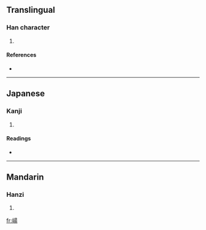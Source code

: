 ==Translingual==

===Han character===
{{Han char|rn=46|rad=山|as=09|sn=12|four=2672<sub>7</sub>|canj=山日一竹 (UAMH)}}

# {{defn|Han|sort=山09}}

====References====
* {{Han ref|kx=0315.220|dkj=08245|dj=0616.140|hdz=10786.020|uh=5D35|ud=23861|bh=D8DF|bd=55519}}

----

==Japanese==

===Kanji===
{{ja-kanji|grade=|rs=山09}}

# {{defn|Japanese}}

====Readings====
* {{ja-readings|on=[[せう]] (seu), [[たう]] (tau)|kun=}}

----

==Mandarin==

===Hanzi===
{{cmn-hanzi|pin=[[yáng]] ([[yang2]])|wg=yang<sup>2</sup>}}

# {{defn|Mandarin}}

[[fr:崵]]